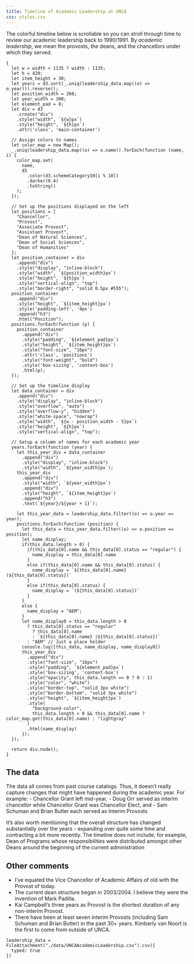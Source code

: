 ```yaml
---
title: Timeline of Academic Leadership at UNCA
css: styles.css
---
```


The colorful timeline below is scrollable so you can stroll through time to review our academic leadership back to 1990/1991. By *academic leadership*, we mean the provosts, the deans, and the chancellors under which they served.

```ojs
{
  let w = width < 1135 ? width : 1135;
  let h = 420;
  let item_height = 30;
  let years = d3.sort(_.uniq(leadership_data.map((o) => o.year))).reverse();
  let position_width = 260;
  let year_width = 300;
  let element_pad = 8;
  let div = d3
    .create("div")
    .style("width", `${w}px`)
    .style("height", `${h}px`)
    .attr('class', 'main-container')

  // Assign colors to names
  let color_map = new Map();
  _.uniq(leadership_data.map((o) => o.name)).forEach(function (name, i) {
    color_map.set(
      name,
      d3
        .color(d3.schemeCategory10[i % 10])
        .darker(0.4)
        .toString()
    );
  });

  // Set up the positions displayed on the left
  let positions = [
    "Chancellor",
    "Provost",
    "Associate Provost",
    "Assistant Provost",
    "Dean of Natural Sciences",
    "Dean of Social Sciences",
    "Dean of Humanities"
  ];
  let position_container = div
    .append("div")
    .style("display", "inline-block")
    .style("width", `${position_width}px`)
    .style("height", `${h}px`)
    .style("vertical-align", "top")
    .style("border-right", "solid 0.5px #555");
  position_container
    .append("div")
    .style("height", `${item_height}px`)
    .style('padding-left', '4px') 
    .append("h3")
    .html("Position");
  positions.forEach(function (p) {
    position_container
      .append("div")
      .style("padding", `${element_pad}px`)
      .style("height", `${item_height}px`)
      .style("font-size", "16px")
      .attr('class', 'positions')
      .style("font-weight", "bold")
      .style('box-sizing', 'content-box')
      .html(p);
  });

  // Set up the timeline display
  let data_container = div
    .append("div")
    .style("display", "inline-block")
    .style("overflow", "auto")
    .style("overflow-y", "hidden")
    .style("white-space", "nowrap")
    .style("width", `${w - position_width - 5}px`)
    .style("height", `${h}px`)
    .style("vertical-align", "top");

  // Setup a column of names for each academic year
  years.forEach(function (year) {
    let this_year_div = data_container
      .append("div")
      .style("display", "inline-block")
      .style("width", `${year_width}px`);
    this_year_div
      .append("div")
      .style("width", `${year_width}px`)
      .append("div")
      .style("height", `${item_height}px`)
      .append("h3")
      .text(`${year}/${year + 1}`);

    let this_year_data = leadership_data.filter((o) => o.year == year);
    positions.forEach(function (position) {
      let this_data = this_year_data.filter((o) => o.position == position);
      let name_display;
      if(this_data.length > 0) {
        if(this_data[0].name && this_data[0].status == "regular") {
          name_display = this_data[0].name
        }
        else if(this_data[0].name && this_data[0].status) {
          name_display = `${this_data[0].name} (${this_data[0].status})`
        }
        else if(this_data[0].status) {
          name_display = `(${this_data[0].status})`
        }
      }
      else {
        name_display = "AEM";
      }
      let name_display0 = this_data.length > 0
        ? this_data[0].status == "regular"
          ? this_data[0].name
          : `${this_data[0].name} (${this_data[0].status})`
        : "AEM" // Just a place holder
      console.log([this_data, name_display, name_display0])
      this_year_div
        .append("div")
        .style("font-size", "16px")
        .style("padding", `${element_pad}px`)
        .style('box-sizing', 'content-box')
        .style("opacity", this_data.length == 0 ? 0 : 1)
        .style("color", "white")
        .style("border-top", "solid 3px white")
        .style("border-bottom", "solid 3px white")
        .style("height", `${item_height}px`)
        .style(
          "background-color",
          this_data.length > 0 && this_data[0].name ? color_map.get(this_data[0].name) : "lightgray"
        )
        .html(name_display)
      });
  });

  return div.node();
}
```


## The data

The data all comes from past course catalogs. Thus, it doesn't really capture changes that might have happened during the academic year. For example:
  - Chancellor Grant left mid-year,
  - Doug Orr served as interim chancellor while Chancellor Grant was Chancellor Elect, and
  - Sam Schuman and Brian Butler each served as Interim Provosts

It's also worth mentioning that the overall structure has changed substantially over the years - expanding over quite some time and contracting a bit more recently. The timeline does not include, for example, Dean of Programs whose responsibilities were distributed amongst other Deans around the beginning of the current administration

## Other comments

  - I've equated the Vice Chancellor of Academic Affairs of old with the Provost of today.
  - The current dean structure began in 2003/2004. I believe they were the invention of Mark Padilla.
  - Kai Campbell's three years as Provost is the shortest duration of any non-interim Provost.
  - There have been at least seven interim Provosts (including Sam Schuman and Brian Butler) in the past 30+ years. Kimberly van Noort is the first to come from outside of UNCA.



```ojs
leadership_data = FileAttachment("./data/UNCAAcademicLeadership.csv").csv({
  typed: true
})
```
